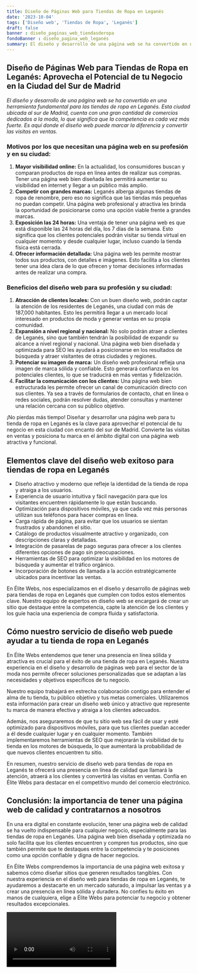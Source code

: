 ```yaml
---
title: Diseño de Páginas Web para Tiendas de Ropa en Leganés
date: '2023-10-04'
tags: ['Diseño web', 'Tiendas de Ropa', 'Leganés']
draft: false
banner : diseño_paginas_web_tiendasderopa
fondoBanner : diseño_pagina_web_leganés
summary: El diseño y desarrollo de una página web se ha convertido en una herramienta fundamental para las tiendas de ropa en Leganés. Esta ciudad ubicada al sur de Madrid, cuenta con una gran cantidad de comercios dedicados a la moda, lo que significa que la competencia es cada vez más fuerte. Es aquí donde el diseño web puede marcar la diferencia y convertir las visitas en ventas.
---
```


## **Diseño de Páginas Web para Tiendas de Ropa en Leganés: Aprovecha el Potencial de tu Negocio en la Ciudad del Sur de Madrid**

*El diseño y desarrollo de una página web se ha convertido en una herramienta fundamental para las tiendas de ropa en Leganés. Esta ciudad ubicada al sur de Madrid, cuenta con una gran cantidad de comercios dedicados a la moda, lo que significa que la competencia es cada vez más fuerte. Es aquí donde el diseño web puede marcar la diferencia y convertir las visitas en ventas.*

### **Motivos por los que necesitan una página web en su profesión y en su ciudad:**
1. **Mayor visibilidad online:** En la actualidad, los consumidores buscan y comparan productos de ropa en línea antes de realizar sus compras. Tener una página web bien diseñada les permitirá aumentar su visibilidad en internet y llegar a un público más amplio.
2. **Competir con grandes marcas:** Leganés alberga algunas tiendas de ropa de renombre, pero eso no significa que las tiendas más pequeñas no puedan competir. Una página web profesional y atractiva les brinda la oportunidad de posicionarse como una opción viable frente a grandes marcas.
3. **Exposición las 24 horas:** Una ventaja de tener una página web es que está disponible las 24 horas del día, los 7 días de la semana. Esto significa que los clientes potenciales podrán visitar su tienda virtual en cualquier momento y desde cualquier lugar, incluso cuando la tienda física está cerrada.
4. **Ofrecer información detallada:** Una página web les permite mostrar todos sus productos, con detalles e imágenes. Esto facilita a los clientes tener una idea clara de lo que ofrecen y tomar decisiones informadas antes de realizar una compra.

### **Beneficios del diseño web para su profesión y su ciudad:**
1. **Atracción de clientes locales:** Con un buen diseño web, podrán captar la atención de los residentes de Leganés, una ciudad con más de 187,000 habitantes. Esto les permitirá llegar a un mercado local interesado en productos de moda y generar ventas en su propia comunidad.
2. **Expansión a nivel regional y nacional:** No solo podrán atraer a clientes de Leganés, sino que también tendrán la posibilidad de expandir su alcance a nivel regional y nacional. Una página web bien diseñada y optimizada para SEO les ayudará a posicionarse en los resultados de búsqueda y atraer visitantes de otras ciudades y regiones.
3. **Potenciar su imagen de marca:** Un diseño web profesional refleja una imagen de marca sólida y confiable. Esto generará confianza en los potenciales clientes, lo que se traducirá en más ventas y fidelización.
4. **Facilitar la comunicación con los clientes:** Una página web bien estructurada les permite ofrecer un canal de comunicación directo con sus clientes. Ya sea a través de formularios de contacto, chat en línea o redes sociales, podrán resolver dudas, atender consultas y mantener una relación cercana con su público objetivo.

¡No pierdas más tiempo! Diseñar y desarrollar una página web para tu tienda de ropa en Leganés es la clave para aprovechar el potencial de tu negocio en esta ciudad con encanto del sur de Madrid. Convierte las visitas en ventas y posiciona tu marca en el ámbito digital con una página web atractiva y funcional.

<GifSeo />

<Cta />

## Elementos clave del diseño web exitoso para tiendas de ropa en Leganés

- Diseño atractivo y moderno que refleje la identidad de la tienda de ropa y atraiga a los usuarios.
- Experiencia de usuario intuitiva y fácil navegación para que los visitantes encuentren rápidamente lo que están buscando.
- Optimización para dispositivos móviles, ya que cada vez más personas utilizan sus teléfonos para hacer compras en línea.
- Carga rápida de página, para evitar que los usuarios se sientan frustrados y abandonen el sitio.
- Catálogo de productos visualmente atractivo y organizado, con descripciones claras y detalladas.
- Integración de pasarelas de pago seguras para ofrecer a los clientes diferentes opciones de pago sin preocupaciones.
- Herramientas de SEO para optimizar la visibilidad en los motores de búsqueda y aumentar el tráfico orgánico.
- Incorporación de botones de llamada a la acción estratégicamente ubicados para incentivar las ventas.

En Élite Webs, nos especializamos en el diseño y desarrollo de páginas web para tiendas de ropa en Leganés que cumplen con todos estos elementos clave. Nuestro equipo de expertos en diseño web se encargará de crear un sitio que destaque entre la competencia, capte la atención de los clientes y los guíe hacia una experiencia de compra fluida y satisfactoria.

## Cómo nuestro servicio de diseño web puede ayudar a tu tienda de ropa en Leganés

En Élite Webs entendemos que tener una presencia en línea sólida y atractiva es crucial para el éxito de una tienda de ropa en Leganés. Nuestra experiencia en el diseño y desarrollo de páginas web para el sector de la moda nos permite ofrecer soluciones personalizadas que se adaptan a las necesidades y objetivos específicos de tu negocio.

Nuestro equipo trabajará en estrecha colaboración contigo para entender el alma de tu tienda, tu público objetivo y tus metas comerciales. Utilizaremos esta información para crear un diseño web único y atractivo que represente tu marca de manera efectiva y atraiga a los clientes adecuados.

Además, nos aseguraremos de que tu sitio web sea fácil de usar y esté optimizado para dispositivos móviles, para que tus clientes puedan acceder a él desde cualquier lugar y en cualquier momento. También implementaremos herramientas de SEO que mejorarán la visibilidad de tu tienda en los motores de búsqueda, lo que aumentará la probabilidad de que nuevos clientes encuentren tu sitio.

En resumen, nuestro servicio de diseño web para tiendas de ropa en Leganés te ofrecerá una presencia en línea de calidad que llamará la atención, atraerá a los clientes y convertirá las visitas en ventas. Confía en Élite Webs para destacar en el competitivo mundo del comercio electrónico.

## Conclusión: la importancia de tener una página web de calidad y contratarnos a nosotros

En una era digital en constante evolución, tener una página web de calidad se ha vuelto indispensable para cualquier negocio, especialmente para las tiendas de ropa en Leganés. Una página web bien diseñada y optimizada no solo facilita que los clientes encuentren y compren tus productos, sino que también permite que te destaques entre la competencia y te posiciones como una opción confiable y digna de hacer negocios.

En Élite Webs comprendemos la importancia de una página web exitosa y sabemos cómo diseñar sitios que generen resultados tangibles. Con nuestra experiencia en el diseño web para tiendas de ropa en Leganés, te ayudaremos a destacarte en un mercado saturado, a impulsar las ventas y a crear una presencia en línea sólida y duradera. No confíes tu éxito en manos de cualquiera, elige a Élite Webs para potenciar tu negocio y obtener resultados excepcionales.

<Video />

<CtaBot job='Tiendas de Ropa' city='Leganés'/>

<Gmaps query='Leganés+españa+maps' />